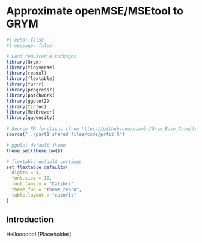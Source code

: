# Approximate openMSE/MSEtool to GRYM {#sec-openmse-sims}


```r
#| echo: false
#| message: false

# Load required R packages
library(Grym)
library(tidyverse)
library(readxl)
library(flextable)
library(furrr)
library(progressr)
library(patchwork)
library(ggplot2)
library(tictoc)
library(MetBrewer)
library(ggdensity)

# Source PR functions (from https://github.com/ccamlr/Grym_Base_Case/tree/Simulations/3_Code/Source)
source("../part1_shared_files/code/prfit.R")

# ggplot default theme
theme_set(theme_bw())

# flextable default settings
set_flextable_defaults(
  digits = 4,
  font.size = 10, 
  font.family = "Calibri",
  theme_fun = "theme_zebra",
  table.layout = "autofit"
)
```

## Introduction

Helloooooo! [Placeholder]